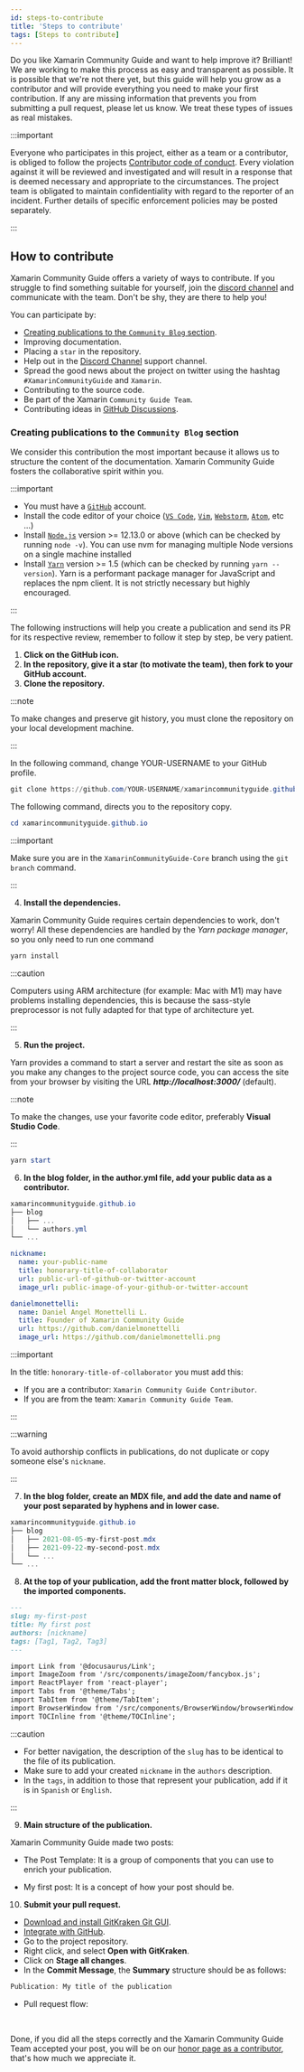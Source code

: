 ```yaml
---
id: steps-to-contribute
title: 'Steps to contribute'
tags: [Steps to contribute]
---
```



Do you like Xamarin Community Guide and want to help improve it? Brilliant! We are working
to make this process as easy and transparent as possible. It is possible that
we're not there yet, but this guide will help you grow as a contributor and
will provide everything you need to make your first contribution. If any are missing
information that prevents you from submitting a pull request, please let us know.
We treat these types of issues as real mistakes.

:::important

Everyone who participates in this project, either as a team or a contributor,
is obliged to follow the projects
[Contributor code of conduct](/docs/contributor-code-of-conduct).
Every violation against it will be reviewed and investigated and will result in a response
that is deemed necessary and appropriate to the circumstances. The project team is obligated
to maintain confidentiality with regard to the reporter of an incident. Further details of
specific enforcement policies may be posted separately.

:::

## How to contribute

Xamarin Community Guide offers a variety of ways to contribute. If you struggle to find something suitable
for yourself, join the [discord channel](https://discord.com/invite/yk5MzThrV4) and communicate with the team. Don't be shy, they are
there to help you!

You can participate by:

- [Creating publications to the `Community Blog` section](steps-to-contribute#creating-publications-to-the-community-blog-section).
- Improving documentation.
- Placing a `star` in the repository.
- Help out in the [Discord Channel](https://discord.com/invite/yk5MzThrV4) support channel.
- Spread the good news about the project on twitter using the hashtag `#XamarinCommunityGuide` and `Xamarin`.
- Contributing to the source code.
- Be part of the Xamarin `Community Guide Team`.
- Contributing ideas in [GitHub Discussions](https://github.com/XamarinCommunityGuide/xamarincommunityguide.github.io/discussions).

### Creating publications to the `Community Blog` section

We consider this contribution the most important because it allows us to structure
the content of the documentation. Xamarin Community Guide fosters the collaborative
spirit within you.

:::important

- You must have a [`GitHub`](https://github.com/) account.
- Install the code editor of your choice ([`VS Code`](https://code.visualstudio.com/),
  [`Vim`](https://www.vim.org/),
  [`Webstorm`](https://www.jetbrains.com/es-es/webstorm/),
  [`Atom`](https://atom.io/), etc ...)
- Install [`Node.js`](https://nodejs.org/en/download/) version >= 12.13.0 or above (which can be checked by running `node -v`).
  You can use nvm for managing multiple Node versions on a single machine installed
- Install [`Yarn`](https://classic.yarnpkg.com/en/) version >= 1.5 (which can be checked by running `yarn --version`).
  Yarn is a performant package manager for JavaScript and replaces the npm client. It is not strictly necessary but highly encouraged.

:::

The following instructions will help you create a publication and send its PR
for its respective review, remember to follow it step by step, be very patient.

1. **Click on the GitHub icon.**
2. **In the repository, give it a star (to motivate the team), then fork to your
   GitHub account.**
3. **Clone the repository.**

:::note

To make changes and preserve git history, you must clone the repository on your local
development machine.

:::

In the following command, change YOUR-USERNAME to your GitHub profile.

```powershell
git clone https://github.com/YOUR-USERNAME/xamarincommunityguide.github.io.git
```

The following command, directs you to the repository copy.

```powershell
cd xamarincommunityguide.github.io
```

:::important

Make sure you are in the `XamarinCommunityGuide-Core` branch using the `git branch` command.

:::

4. **Install the dependencies.**

Xamarin Community Guide requires certain dependencies to work, don't worry!
All these dependencies are handled by the _Yarn package manager_, so you only need to run
one command

```powershell
yarn install
```

:::caution

Computers using ARM architecture (for example: Mac with M1) may have problems installing
dependencies, this is because the sass-style preprocessor is not fully adapted for that type
of architecture yet.

:::

5. **Run the project.**

Yarn provides a command to start a server and restart the site as soon as you
make any changes to the project source code, you can access the site from your browser
by visiting the URL **_http://localhost:3000/_** (default).

:::note

To make the changes, use your favorite code editor, preferably **Visual Studio Code**.

:::

```powershell
yarn start
```

6. **In the blog folder, in the author.yml file, add your public data as a contributor.**

```powershell {4}
xamarincommunityguide.github.io
├── blog
│   ├── ...
│   └── authors.yml
└── ...
```

```yml
nickname:
  name: your-public-name
  title: honorary-title-of-collaborator
  url: public-url-of-github-or-twitter-account
  image_url: public-image-of-your-github-or-twitter-account

danielmonettelli:
  name: Daniel Angel Monettelli L.
  title: Founder of Xamarin Community Guide
  url: https://github.com/danielmonettelli
  image_url: https://github.com/danielmonettelli.png
```

:::important

In the title: `honorary-title-of-collaborator` you must add this:

- If you are a contributor: `Xamarin Community Guide Contributor`.
- If you are from the team: `Xamarin Community Guide Team`.

:::

:::warning

To avoid authorship conflicts in publications, do not duplicate
or copy someone else's `nickname`.

:::

7. **In the blog folder, create an MDX file, and add the date and name
   of your post separated by hyphens and in lower case.**

```powershell {3,4}
xamarincommunityguide.github.io
├── blog
│   ├── 2021-08-05-my-first-post.mdx
│   ├── 2021-09-22-my-second-post.mdx
│   └── ...
└── ...
```

8. **At the top of your publication, add the front matter block,
   followed by the imported components.**

```md
---
slug: my-first-post
title: My first post
authors: [nickname]
tags: [Tag1, Tag2, Tag3]
---

import Link from '@docusaurus/Link';
import ImageZoom from '/src/components/imageZoom/fancybox.js';
import ReactPlayer from 'react-player';
import Tabs from '@theme/Tabs';
import TabItem from '@theme/TabItem';
import BrowserWindow from '/src/components/BrowserWindow/browserWindow.tsx';
import TOCInline from '@theme/TOCInline';
```

:::caution

- For better navigation, the description of the `slug` has to be identical
  to the file of its publication.
- Make sure to add your created `nickname` in the `authors` description.
- In the `tags`, in addition to those that represent your publication,
  add if it is in `Spanish` or `English`.

:::

9. **Main structure of the publication.**

Xamarin Community Guide made two posts:

- The Post Template: It is a group of components that you can use to enrich
  your publication.

- My first post: It is a concept of how your post should be.

10. **Submit your pull request.**

<Tabs groupId="send-pr">
<TabItem value="gitkraken" label="GitKraken" default>

- [Download and install GitKraken Git GUI](https://support.gitkraken.com/how-to-install/).
- [Integrate with GitHub](https://support.gitkraken.com/integrations/github/).
- Go to the project repository.
- Right click, and select **Open with GitKraken**.
- Click on **Stage all changes**.
- In the **Commit Message**, the **Summary** structure should be as follows:

```powershell
Publication: My title of the publication
```

- Pull request flow:

</TabItem>
</Tabs>
<br />

Done, if you did all the steps correctly and the Xamarin Community Guide Team
accepted your post, you will be on our [honor page as a contributor](/contributors),
that's how much we appreciate it.
